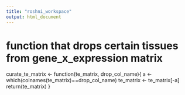 ```yaml
---
title: "roshni_workspace"
output: html_document
---
```

# function that drops certain tissues from gene_x_expression matrix
curate_te_matrix <- function(te_matrix, drop_col_name){
  a <- which(colnames(te_matrix)==drop_col_name)
  te_matrix <- te_matrix[-a]
  return(te_matrix)
}
